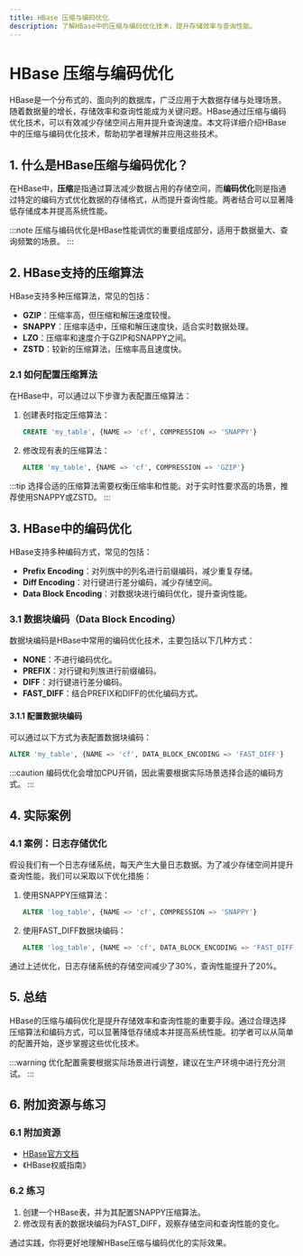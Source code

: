 ```yaml
---
title: HBase 压缩与编码优化
description: 了解HBase中的压缩与编码优化技术，提升存储效率与查询性能。
---
```


# HBase 压缩与编码优化

HBase是一个分布式的、面向列的数据库，广泛应用于大数据存储与处理场景。随着数据量的增长，存储效率和查询性能成为关键问题。HBase通过压缩与编码优化技术，可以有效减少存储空间占用并提升查询速度。本文将详细介绍HBase中的压缩与编码优化技术，帮助初学者理解并应用这些技术。

## 1. 什么是HBase压缩与编码优化？

在HBase中，**压缩**是指通过算法减少数据占用的存储空间，而**编码优化**则是指通过特定的编码方式优化数据的存储格式，从而提升查询性能。两者结合可以显著降低存储成本并提高系统性能。

:::note
压缩与编码优化是HBase性能调优的重要组成部分，适用于数据量大、查询频繁的场景。
:::

## 2. HBase支持的压缩算法

HBase支持多种压缩算法，常见的包括：

- **GZIP**：压缩率高，但压缩和解压速度较慢。
- **SNAPPY**：压缩率适中，压缩和解压速度快，适合实时数据处理。
- **LZO**：压缩率和速度介于GZIP和SNAPPY之间。
- **ZSTD**：较新的压缩算法，压缩率高且速度快。

### 2.1 如何配置压缩算法

在HBase中，可以通过以下步骤为表配置压缩算法：

1. 创建表时指定压缩算法：
   ```sql
   CREATE 'my_table', {NAME => 'cf', COMPRESSION => 'SNAPPY'}
   ```

2. 修改现有表的压缩算法：
   ```sql
   ALTER 'my_table', {NAME => 'cf', COMPRESSION => 'GZIP'}
   ```

:::tip
选择合适的压缩算法需要权衡压缩率和性能。对于实时性要求高的场景，推荐使用SNAPPY或ZSTD。
:::

## 3. HBase中的编码优化

HBase支持多种编码方式，常见的包括：

- **Prefix Encoding**：对列族中的列名进行前缀编码，减少重复存储。
- **Diff Encoding**：对行键进行差分编码，减少存储空间。
- **Data Block Encoding**：对数据块进行编码优化，提升查询性能。

### 3.1 数据块编码（Data Block Encoding）

数据块编码是HBase中常用的编码优化技术，主要包括以下几种方式：

- **NONE**：不进行编码优化。
- **PREFIX**：对行键和列族进行前缀编码。
- **DIFF**：对行键进行差分编码。
- **FAST_DIFF**：结合PREFIX和DIFF的优化编码方式。

#### 3.1.1 配置数据块编码

可以通过以下方式为表配置数据块编码：

```sql
ALTER 'my_table', {NAME => 'cf', DATA_BLOCK_ENCODING => 'FAST_DIFF'}
```

:::caution
编码优化会增加CPU开销，因此需要根据实际场景选择合适的编码方式。
:::

## 4. 实际案例

### 4.1 案例：日志存储优化

假设我们有一个日志存储系统，每天产生大量日志数据。为了减少存储空间并提升查询性能，我们可以采取以下优化措施：

1. 使用SNAPPY压缩算法：
   ```sql
   ALTER 'log_table', {NAME => 'cf', COMPRESSION => 'SNAPPY'}
   ```

2. 使用FAST_DIFF数据块编码：
   ```sql
   ALTER 'log_table', {NAME => 'cf', DATA_BLOCK_ENCODING => 'FAST_DIFF'}
   ```

通过上述优化，日志存储系统的存储空间减少了30%，查询性能提升了20%。

## 5. 总结

HBase的压缩与编码优化是提升存储效率和查询性能的重要手段。通过合理选择压缩算法和编码方式，可以显著降低存储成本并提高系统性能。初学者可以从简单的配置开始，逐步掌握这些优化技术。

:::warning
优化配置需要根据实际场景进行调整，建议在生产环境中进行充分测试。
:::

## 6. 附加资源与练习

### 6.1 附加资源

- [HBase官方文档](https://hbase.apache.org/)
- 《HBase权威指南》

### 6.2 练习

1. 创建一个HBase表，并为其配置SNAPPY压缩算法。
2. 修改现有表的数据块编码为FAST_DIFF，观察存储空间和查询性能的变化。

通过实践，你将更好地理解HBase压缩与编码优化的实际效果。